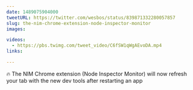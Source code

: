 ```yaml
---
date: 1489075904000
tweetURL: https://twitter.com/wesbos/status/839871332280057857
slug: the-nim-chrome-extension-node-inspector-monitor
images:

videos:
  - https://pbs.twimg.com/tweet_video/C6fSW1qWgAEvoDA.mp4
links:

---
```

🔥 The NIM Chrome extension (Node Inspector Monitor) will now refresh your tab with the new dev tools after restarting an app
